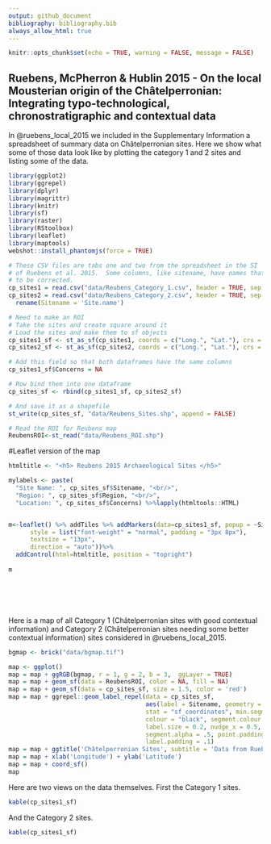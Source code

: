 ```yaml
---
output: github_document
bibliography: bibliography.bib
always_allow_html: true
---
```


```r

knitr::opts_chunk$set(echo = TRUE, warning = FALSE, message = FALSE)

```


## Ruebens, McPherron & Hublin 2015 - On the local Mousterian origin of the Châtelperronian: Integrating typo-technological, chronostratigraphic and contextual data

In @ruebens_local_2015 we included in the Supplementary Information a spreadsheet of summary data on Châtelperronian sites.  Here we show what some of those data look like by plotting the category 1 and 2 sites and listing some of the data.

```r

library(ggplot2)
library(ggrepel)
library(dplyr)
library(magrittr)
library(knitr)
library(sf)
library(raster)
library(RStoolbox)
library(leaflet)
library(maptools)
webshot::install_phantomjs(force = TRUE)

# These CSV files are tabs one and two from the spreadsheet in the SI
# of Ruebens et al. 2015.  Some columns, like sitename, have names that need 
# to be corrected.
cp_sites1 = read.csv("data/Reubens_Category_1.csv", header = TRUE, sep = ',')%>%rename(Sitename = 'Site.name')
cp_sites2 = read.csv("data/Reubens_Category_2.csv", header = TRUE, sep = ',') %>%
  rename(Sitename = 'Site.name')

```


```r

# Need to make an ROI
# Take the sites and create square around it
# Load the sites and make them to sf objects 
cp_sites1_sf <- st_as_sf(cp_sites1, coords = c("Long.", "Lat."), crs = 4326, agr = "constant")
cp_sites2_sf <- st_as_sf(cp_sites2, coords = c("Long.", "Lat."), crs = 4326, agr = "constant")

# Add this field so that both dataframes have the same columns
cp_sites1_sf$Concerns = NA

# Row bind them into one dataframe
cp_sites_sf <- rbind(cp_sites1_sf, cp_sites2_sf)

# And save it as a shapefile
st_write(cp_sites_sf, "data/Reubens_Sites.shp", append = FALSE)

# Read the ROI for Reubens map 
ReubensROI<-st_read("data/Reubens_ROI.shp")

```

#Leaflet version of the map

```r

htmltitle <- "<h5> Reubens 2015 Archaeological Sites </h5>"

mylabels <- paste(
  "Site Name: ", cp_sites_sf$Sitename, "<br/>",
  "Region: ", cp_sites_sf$Region, "<br/>",
  "Location: ", cp_sites_sf$Concerns) %>%lapply(htmltools::HTML)


m<-leaflet() %>% addTiles %>% addMarkers(data=cp_sites1_sf, popup = ~Sitename,label=mylabels,labelOptions = labelOptions( 
      style = list("font-weight" = "normal", padding = "3px 8px"), 
      textsize = "13px", 
      direction = "auto"))%>%
  addControl(html=htmltitle, position = "topright")
  
m







```


Here is a map of all Category 1 (Châtelperronian sites with good contextual information) and Category 2 (Châtelperronian sites needing some better contextual information) sites considered in @ruebens_local_2015.

```r

bgmap <- brick("data/bgmap.tif")

map <- ggplot()
map = map + ggRGB(bgmap, r = 1, g = 2, b = 3,  ggLayer = TRUE)
map = map + geom_sf(data = ReubensROI, color = NA, fill = NA)
map = map + geom_sf(data = cp_sites_sf, size = 1.5, color = 'red')
map = map + ggrepel::geom_label_repel(data = cp_sites_sf,
                                      aes(label = Sitename, geometry = geometry),
                                      stat = "sf_coordinates", min.segment.length = 0,
                                      colour = "black", segment.colour = "black",
                                      label.size = 0.2, nudge_x = 0.5, size = 1,
                                      segment.alpha = .5, point.padding = .1,
                                      label.padding = .1)
map = map + ggtitle('Châtelperronian Sites', subtitle = 'Data from Ruebens et al. 2015')
map = map + xlab('Longitude') + ylab('Latitude')
map = map + coord_sf()
map 

```

Here are two views on the data themselves.  First the Category 1 sites.

```r

kable(cp_sites1_sf)

```


And the Category 2 sites.

```r

kable(cp_sites1_sf)

```

